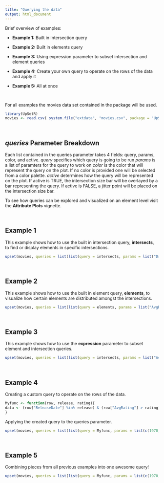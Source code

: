 ```yaml
---
title: "Querying the data"
output: html_document
---
```


Brief overview of examples:

- **Example 1:** Built in intersection query

- **Example 2:** Built in elements query

- **Example 3:** Using expression parameter to subset intersection and element queries

- **Example 4:** Create your own query to operate on the rows of the data and apply it

- **Example 5:** All at once

<br>

For all examples the movies data set contained in the package will be used. 
```r
library(UpSetR)
movies <- read.csv( system.file("extdata", "movies.csv", package = "UpSetR"), header=T, sep=";" )
```

<br>

*queries* Parameter Breakdown
----------------------------------
Each list contained in the queries parameter takes 4 fields: query, params, color, and active.
*query* specifies which query is going to be run
*params* is a list of paramters for the query to work on
*color* is the color that will represent the query on the plot. If no color is provided one will be selected from a color palette. 
*active* determines how the query will be represented on the plot. If active is TRUE, the intersection size bar will be overlayed by a bar representing the query. If active is FALSE, a jitter point will be placed on the intersection size bar.

To see how queries can be explored and visualized on an element level visit the **Attribute Plots** vignette.

<br>

Example 1
-------------
This example shows how to use the built in intersection query, **intersects**, to find or display elements in specific intersections.
```r
upset(movies, queries = list(list(query = intersects, params = list("Drama", "Comedy", "Action"), color = "orange", active = T), list(query = intersects, params = list("Drama"), color = "red", active = F), list(query = intersects, params = list("Action", "Drama"), active = T)))
```

<br>

Example 2
-------------
This example shows how to use the built in element query, **elements**, to visualize how certain elements are distributed amongst the intersections. 
```r
upset(movies, queries = list(list(query = elements, params = list("AvgRating", 3.5, 4.1), color = "blue", active = T), list(query = elements, params = list("ReleaseDate", 1980, 1990, 2000), color = "red", active = F)))
```

<br>

Example 3
-------------
This example shows how to use the **expression** parameter to subset element and intersection queries.
```r
upset(movies, queries = list(list(query = intersects, params = list("Action", "Drama"), active = T), list(query = elements, params = list("ReleaseDate", 1980, 1990, 2000), color = "red", active = F)), expression = "AvgRating > 3 & Watches > 100")
```

<br>

Example 4
-------------
Creating a custom query to operate on the rows of the data.
```r
Myfunc <- function(row, release, rating){
data <- (row["ReleaseDate"] %in% release) & (row["AvgRating"] > rating)
}
```

Applying the created query to the queries parameter.
```r
upset(movies, queries = list(list(query = Myfunc, params = list(c(1970,1980, 1990, 1999, 2000), 2.5), color = "blue", active =T)))
```

<br>

Example 5
--------------
Combining pieces from all previous examples into one awesome query!
```r
upset(movies, queries = list(list(query = Myfunc, params = list(c(1970,1980, 1990, 1999, 2000), 2.5), color = "orange", active =T), list(query = intersects, params = list("Action", "Drama"), active = F), list(query = elements, params = list("ReleaseDate", 1980, 1990, 2000), color = "red", active = F)), expression = "AvgRating > 3 & Watches > 100")
```

